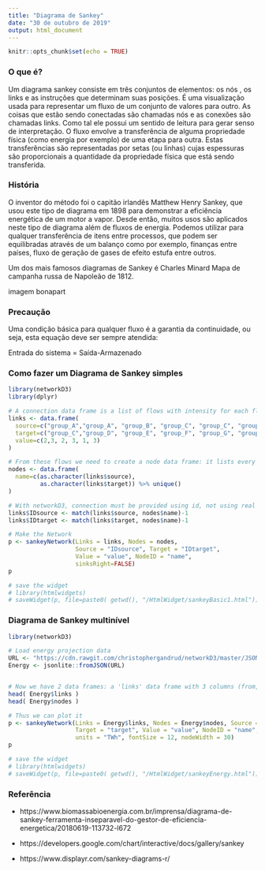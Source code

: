 ---
title: "Diagrama de Sankey"
date: "30 de outubro de 2019"
output: html_document
---

```{r setup, include=FALSE}
knitr::opts_chunk$set(echo = TRUE)
```

### O que é?

  Um diagrama sankey consiste em três conjuntos de elementos: os  nós , os  links e as instruções que determinam suas posições. É uma visualização usada para representar um fluxo de um conjunto de valores para outro. As coisas que estão sendo conectadas são chamadas nós e as conexões são chamadas links.  Como tal ele possui um sentido de leitura para gerar senso de interpretação.  O fluxo envolve a transferência de alguma propriedade física (como energia por exemplo) de uma etapa para outra.  Estas transferências são representadas por setas (ou linhas) cujas espessuras são proporcionais a quantidade da propriedade física que está sendo transferida.

### História

  O inventor do método foi o capitão irlandês Matthew Henry Sankey, que usou este tipo de diagrama em 1898 para demonstrar a eficiência energética de um motor a vapor. Desde então, muitos usos são aplicados neste tipo de diagrama além de fluxos de energia.  Podemos utilizar para qualquer transferência de itens entre processos, que podem ser equilibradas através de um balanço como por exemplo, finanças entre países, fluxo de geração de gases de efeito estufa entre outros.

  Um dos mais famosos diagramas de Sankey é Charles Minard Mapa de campanha russa de Napoleão de 1812.

imagem bonapart

### Precaução

Uma condição básica para qualquer fluxo é a garantia da continuidade, ou seja, esta equação deve ser sempre atendida:

Entrada do sistema = Saída-Armazenado

### Como fazer um Diagrama de Sankey simples

```{r }

library(networkD3)
library(dplyr)

# A connection data frame is a list of flows with intensity for each flow
links <- data.frame(
  source=c("group_A","group_A", "group_B", "group_C", "group_C", "group_E"), 
  target=c("group_C","group_D", "group_E", "group_F", "group_G", "group_H"), 
  value=c(2,3, 2, 3, 1, 3)
)

# From these flows we need to create a node data frame: it lists every entities involved in the flow
nodes <- data.frame(
  name=c(as.character(links$source), 
         as.character(links$target)) %>% unique()
)

# With networkD3, connection must be provided using id, not using real name like in the links dataframe.. So we need to reformat it.
links$IDsource <- match(links$source, nodes$name)-1 
links$IDtarget <- match(links$target, nodes$name)-1

# Make the Network
p <- sankeyNetwork(Links = links, Nodes = nodes,
                   Source = "IDsource", Target = "IDtarget",
                   Value = "value", NodeID = "name", 
                   sinksRight=FALSE)
p

# save the widget
# library(htmlwidgets)
# saveWidget(p, file=paste0( getwd(), "/HtmlWidget/sankeyBasic1.html"))

```

### Diagrama de Sankey multinível
```{r }

library(networkD3)

# Load energy projection data
URL <- "https://cdn.rawgit.com/christophergandrud/networkD3/master/JSONdata/energy.json"
Energy <- jsonlite::fromJSON(URL)


# Now we have 2 data frames: a 'links' data frame with 3 columns (from, to, value), and a 'nodes' data frame that gives the name of each node.
head( Energy$links )
head( Energy$nodes )

# Thus we can plot it
p <- sankeyNetwork(Links = Energy$links, Nodes = Energy$nodes, Source = "source",
                   Target = "target", Value = "value", NodeID = "name",
                   units = "TWh", fontSize = 12, nodeWidth = 30)
p

# save the widget
# library(htmlwidgets)
# saveWidget(p, file=paste0( getwd(), "/HtmlWidget/sankeyEnergy.html"))

```


### Referência

+ https://www.biomassabioenergia.com.br/imprensa/diagrama-de-sankey-ferramenta-inseparavel-do-gestor-de-eficiencia-energetica/20180619-113732-l672

+ https://developers.google.com/chart/interactive/docs/gallery/sankey

+ https://www.displayr.com/sankey-diagrams-r/